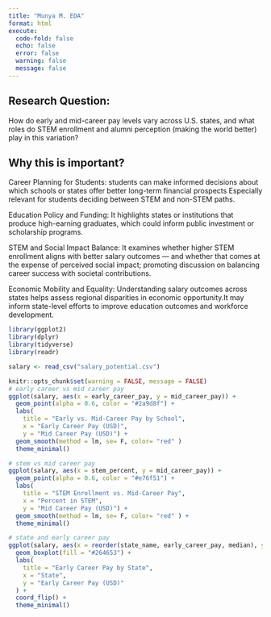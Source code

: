 ```yaml
---
title: "Munya M. EDA"
format: html
execute: 
  code-fold: false
  echo: false
  error: false
  warning: false
  message: false
---
```


## Research Question:
How do early and mid-career pay levels vary across U.S. states, and what roles do STEM enrollment and alumni perception (making the world better) play in this variation?

## Why this is important?
Career Planning for Students:
students can make informed decisions about which schools or states offer better long-term financial prospects Especially relevant for students deciding between STEM and non-STEM paths.

Education Policy and Funding:
It highlights states or institutions that produce high-earning graduates, which could inform public investment or scholarship programs.

STEM and Social Impact Balance:
It examines whether higher STEM enrollment aligns with better salary outcomes — and whether that comes at the expense of perceived social impact; promoting discussion on balancing career success with societal contributions.

Economic Mobility and Equality:
Understanding salary outcomes across states helps assess regional disparities in economic opportunity.It may inform state-level efforts to improve education outcomes and workforce development.



```r
library(ggplot2)
library(dplyr)
library(tidyverse)
library(readr)
```

```r
salary <- read_csv("salary_potential.csv")

```



```r
knitr::opts_chunk$set(warning = FALSE, message = FALSE)
# early career vs mid career pay
ggplot(salary, aes(x = early_career_pay, y = mid_career_pay)) +
  geom_point(alpha = 0.6, color = "#2a9d8f") +
  labs(
    title = "Early vs. Mid-Career Pay by School",
    x = "Early Career Pay (USD)",
    y = "Mid Career Pay (USD)") +
  geom_smooth(method = lm, se= F, color= "red" )
  theme_minimal()
```


```r
# stem vs mid career pay
ggplot(salary, aes(x = stem_percent, y = mid_career_pay)) +
  geom_point(alpha = 0.6, color = "#e76f51") +
  labs(
    title = "STEM Enrollment vs. Mid-Career Pay",
    x = "Percent in STEM",
    y = "Mid Career Pay (USD)") +
  geom_smooth(method = lm, se= F, color= "red" ) +
  theme_minimal()

```

```r
# state and early career pay
ggplot(salary, aes(x = reorder(state_name, early_career_pay, median), y = early_career_pay)) +
  geom_boxplot(fill = "#264653") +
  labs(
    title = "Early Career Pay by State",
    x = "State",
    y = "Early Career Pay (USD)"
  ) +
  coord_flip() +
  theme_minimal()
```

